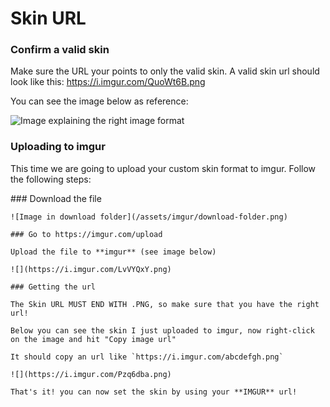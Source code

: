 
# Skin URL

### Confirm a valid skin

Make sure the URL your points to only the valid skin.
A valid skin url should look like this: https://i.imgur.com/QuoWt6B.png

You can see the image below as reference:

![Image explaining the right image format](/assets/imgur/valid-format.png)

### Uploading to imgur

This time we are going to upload your custom skin format to imgur. Follow the following steps:

<Steps>
    ### Download the file

    ![Image in download folder](/assets/imgur/download-folder.png)

    ### Go to https://imgur.com/upload

    Upload the file to **imgur** (see image below)

    ![](https://i.imgur.com/LvVYQxY.png)

    ### Getting the url

    The Skin URL MUST END WITH .PNG, so make sure that you have the right url!

    Below you can see the skin I just uploaded to imgur, now right-click on the image and hit "Copy image url"

    It should copy an url like `https://i.imgur.com/abcdefgh.png`

    ![](https://i.imgur.com/Pzq6dba.png)

    That's it! you can now set the skin by using your **IMGUR** url!
</Steps>
